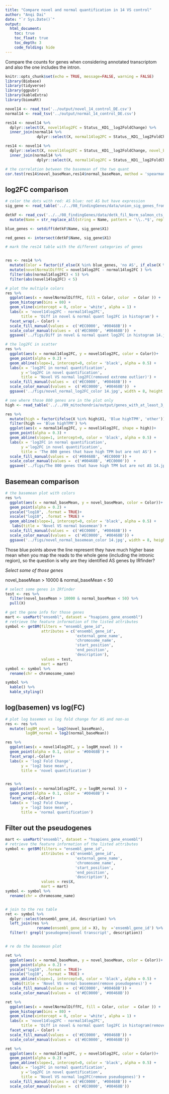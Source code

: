 ```yaml
---
title: "Compare novel and normal quantification in 14 VS control"
author: "Anqi Dai"
date: "`r Sys.Date()`"
output:
  html_document:
    toc: true
    toc_float: true
    toc_depth: 3
    code_folding: hide
---
```


Compare the counts for genes when considering annotated transcriptom and also the one includes the intron. 

```r
knitr::opts_chunk$set(echo = TRUE, message=FALSE, warning = FALSE)
library(Biobase)
library(tidyverse)
library(ggpubr)
library(kableExtra)
library(biomaRt)
```


```r
novel14 <- read_tsv('../output/novel_14_control_DE.csv')
normal14 <- read_tsv('../output/normal_14_control_DE.csv')

res14 <- novel14 %>%
  dplyr::select(X, novel14log2FC = Status__KD1__log2FoldChange) %>%
  inner_join(normal14 %>%
              dplyr::select(X, normal14log2FC = Status__KD1__log2FoldChange), by = 'X')
```


```r
res14 <- novel14 %>%
  dplyr::select(X, novel14log2FC = Status__KD1__log2FoldChange, novel_baseMean = baseMean) %>%
  inner_join(normal14 %>%
              dplyr::select(X, normal14log2FC = Status__KD1__log2FoldChange, normal_baseMean= baseMean), by = 'X') 
```


```r
# the correlation between the basemean of the two quant
cor.test(res14$novel_baseMean,res14$normal_baseMean, method = 'spearman')
```

## log2FC comparison

```r
# color the dots with red: AS blue: not AS but have expression
sig_gene <- read_table('../../08_findingGenes/data/union_sig_genes_from_3_analysis.txt', col_names = F)

detkF <- read_csv('../../08_findingGenes/data/detk_fil_Norm_salmon_cts_replicate1_matrix.csv') %>%
  mutate(Name = str_replace_all(string = Name, pattern = '\\..*$', replacement = ''))

blue_genes <- setdiff(detkF$Name, sig_gene$X1)

red_genes <- intersect(detkF$Name, sig_gene$X1)

```

```r
# mark the res14 table with the different categories of genes


res <- res14 %>% 
  mutate(Color = factor(if_else(X %in% blue_genes, 'no AS', if_else(X %in% red_genes, 'AS', 'other'))) ) %>%
  mutate(novelNormalDiffFC = novel14log2FC - normal14log2FC ) %>%
  filter(abs(normal14log2FC) < 5) %>%
  filter(abs(novel14log2FC) < 5) 
```

```r
# plot the multiple colors
res %>%
  ggplot(aes(x = novelNormalDiffFC, fill = Color, color  = Color )) +
  geom_histogram(bins = 80) +
  geom_vline(xintercept = 0, color = 'white', alpha = 1) + 
  labs(x = 'novel14log2FC - normal14log2FC',
       title = 'Diff in novel & normal quant log2FC in histogram') +
  facet_wrap(.~ Color) + 
  scale_fill_manual(values =  c('#EC0000', '#00468B')) +
  scale_color_manual(values =  c('#EC0000', '#00468B'))  +
  ggsave('../figs/Diff in novel & normal quant log2FC in histogram 14.jpg', width = 8, height =6, dpi = 300)
```

```r
# the log2FC in scatter
res %>%
  ggplot(aes(x = normal14log2FC, y = novel14log2FC, color = Color))+
  geom_point(alpha = 0.2) +
  geom_abline(slope=1, intercept=0, color = 'black', alpha = 0.5) +
  labs(x = 'log2FC in normal quantification', 
       y ='log2FC in novel quantification',
       title = 'Novel VS normal log2FC(removed extreme outlier)') + 
  scale_fill_manual(values =  c('#EC0000', '#00468B')) +
  scale_color_manual(values =  c('#EC0000', '#00468B'))  +
  ggsave('../figs/novel_normal_log2FC_color 14.jpg', width = 8, height =6, dpi = 300)
```

```r
# see where those 800 genes are in the plot only 
high <- read_table('../../09_mitochondria/output/genes_with_at_least_3_introns_ids_highTPM.txt', col_names = F)

res %>%
  mutate(high = factor(ifelse(X %in% high$X1, 'Blue highTPM', 'other'))) %>%
  filter(high == 'Blue highTPM') %>%
  ggplot(aes(x = normal14log2FC, y = novel14log2FC, shape = high))+
  geom_point(alpha = 0.3) +
  geom_abline(slope=1, intercept=0, color = 'black', alpha = 0.5) +
  labs(x = 'log2FC in normal quantification', 
       y ='log2FC in novel quantification',
       title = 'The 800 genes that have high TPM but are not AS') + 
  scale_fill_manual(values =  c('#00468B', '#EC0000')) +
  scale_color_manual(values =  c('#00468B', '#EC0000'))  +
  ggsave('../figs/The 800 genes that have high TPM but are not AS 14.jpg', width = 8, height =6, dpi = 300)
```

## Basemean comparison

```r
# the basemean plot with colors
res %>%
  ggplot(aes(x = normal_baseMean, y = novel_baseMean, color = Color))+
  geom_point(alpha = 0.2) +
  yscale("log10", .format = TRUE)+
  xscale("log10", .format = TRUE) +
  geom_abline(slope=1, intercept=0, color = 'black', alpha = 0.5) +
   labs(title = 'Novel VS normal basemean') +
  scale_fill_manual(values =  c('#EC0000', '#00468B')) +
  scale_color_manual(values =  c('#EC0000', '#00468B')) +
  ggsave('../figs/novel_normal_basemean_color 14.jpg', width = 8, height =6, dpi = 300)
```


Those blue points above the line represent they have much higher base mean when you map the reads to the whole gene (including the intronic region), so the question is why are they identified AS genes by IRfinder?

*Select some of those genes*

novel_baseMean > 10000 & normal_baseMean < 50

```r
# select some genes in IRfinder
test <- res %>%
  filter(novel_baseMean > 10000 & normal_baseMean < 50) %>%
  pull(X)

# get the gene info for those genes
mart <- useMart("ensembl", dataset = "hsapiens_gene_ensembl")
# retrieve the feature information of the listed attributes
symbol <- getBM(filters = "ensembl_gene_id",
                attributes = c('ensembl_gene_id',
                               'external_gene_name',
                               'chromosome_name',
                               'start_position',
                               'end_position', 
                               'description'),
                values = test, 
                mart = mart)
symbol <- symbol %>%
  rename(chr = chromosome_name)

symbol %>%
  kable() %>%
  kable_styling()
```

## log(basemen) vs log(FC)


```r
# plot log basemen vs log fold change for AS and non-as
res <- res %>%
  mutate(logBM_novel = log2(novel_baseMean),
         logBM_normal = log2(normal_baseMean))

res %>%
  ggplot(aes(x = novel14log2FC, y = logBM_novel )) +
  geom_point(alpha = 0.1, color = '#00468B') +
  facet_wrap(.~Color)+
  labs(x = 'log2 Fold Change',
       y = 'log2 base mean',
       title = 'novel quantification')


res %>%
  ggplot(aes(x = normal14log2FC, y = logBM_normal )) +
  geom_point(alpha = 0.1, color = '#00468B') +
  facet_wrap(.~Color)+
  labs(x = 'log2 Fold Change',
       y = 'log2 base mean',
       title = 'normal quantification')
```

## Filter out the pseudogenes

```r

mart <- useMart("ensembl", dataset = "hsapiens_gene_ensembl")
# retrieve the feature information of the listed attributes
symbol <- getBM(filters = "ensembl_gene_id",
                attributes = c('ensembl_gene_id',
                               'external_gene_name',
                               'chromosome_name',
                               'start_position',
                               'end_position', 
                               'description'),
                values = res$X, 
                mart = mart)
symbol <- symbol %>%
  rename(chr = chromosome_name)


# join to the res table
ret <- symbol %>%
  dplyr::select(ensembl_gene_id, description) %>%
  left_join(res %>%
              rename(ensembl_gene_id = X), by  ='ensembl_gene_id') %>%
  filter(! grepl('pseudogene|novel transcript', description))



```

```r
# re do the basemean plot

ret %>%
  ggplot(aes(x = normal_baseMean, y = novel_baseMean, color = Color))+
  geom_point(alpha = 0.2) +
  yscale("log10", .format = TRUE)+
  xscale("log10", .format = TRUE) +
  geom_abline(slope=1, intercept=0, color = 'black', alpha = 0.5) +
   labs(title = 'Novel VS normal basemean(remove pseudogenes)') +
  scale_fill_manual(values =  c('#EC0000', '#00468B')) +
  scale_color_manual(values =  c('#EC0000', '#00468B'))
```

```r
ret %>%
  ggplot(aes(x = novelNormalDiffFC, fill = Color, color  = Color )) +
  geom_histogram(bins = 80) +
  geom_vline(xintercept = 0, color = 'white', alpha = 1) + 
  labs(x = 'novel14log2FC - normal14log2FC',
       title = 'Diff in novel & normal quant log2FC in histogram(remove pseudogenes)') +
  facet_wrap(.~ Color) + 
  scale_fill_manual(values =  c('#EC0000', '#00468B')) +
  scale_color_manual(values =  c('#EC0000', '#00468B'))
```

```r
ret %>%
  ggplot(aes(x = normal14log2FC, y = novel14log2FC, color = Color))+
  geom_point(alpha = 0.2) +
  geom_abline(slope=1, intercept=0, color = 'black', alpha = 0.5) +
  labs(x = 'log2FC in normal quantification', 
       y ='log2FC in novel quantification',
       title = 'Novel VS normal log2FC(remove pseudogenes)') + 
  scale_fill_manual(values =  c('#EC0000', '#00468B')) +
  scale_color_manual(values =  c('#EC0000', '#00468B'))
```



